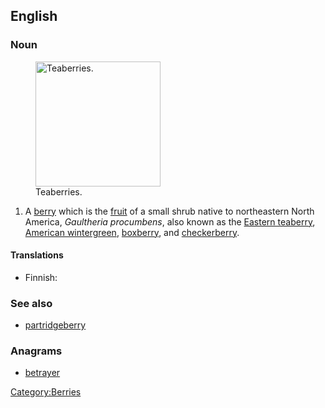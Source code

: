 ==English==

===Noun===
{{wikipedia}}
[[Image:Gaultheria procumbens.JPG|thumb|right|200px|Teaberries.]]

{{en-noun|teaberries}}

# A [[berry]] which is the [[fruit]] of a small shrub native to northeastern North America, ''Gaultheria procumbens'', also known as the [[Eastern teaberry]], [[American wintergreen]], [[boxberry]], and [[checkerberry]].

====Translations====
{{trans-top|shrub ''Gaultheria procumbens'' and its berry}}
* Finnish: {{t|fi|lamosalali}}
{{trans-mid}}
{{trans-bottom}}

===See also===
* [[partridgeberry]]

===Anagrams===
* [[betrayer#English|betrayer]]
[[Category:Berries]]